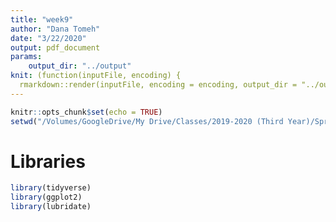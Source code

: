 ```yaml
---
title: "week9"
author: "Dana Tomeh"
date: "3/22/2020"
output: pdf_document
params:
    output_dir: "../output"
knit: (function(inputFile, encoding) {
  rmarkdown::render(inputFile, encoding = encoding, output_dir = "../output") })
---
```


```r
knitr::opts_chunk$set(echo = TRUE)
setwd("/Volumes/GoogleDrive/My Drive/Classes/2019-2020 (Third Year)/Spring 2020/Data Science/Week 9/week9")
```

# Libraries
```r
library(tidyverse)
library(ggplot2)
library(lubridate)
```